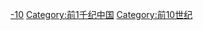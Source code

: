 {{Portal|中国}} 
{{Commons category|China in the 10th century BC}}

[[Category:各世纪中国|-10]]
[[Category:前1千纪中国|Category:前1千纪中国]]
[[Category:前10世纪|Category:前10世纪]]